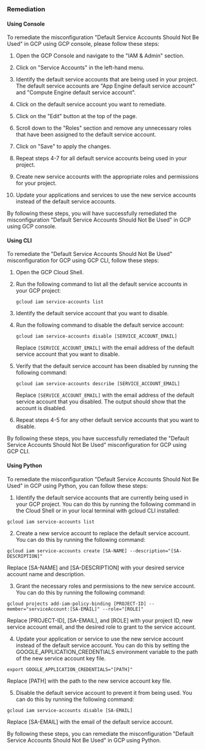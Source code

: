 ### Remediation

#### Using Console

To remediate the misconfiguration "Default Service Accounts Should Not Be Used" in GCP using GCP console, please follow these steps:

1. Open the GCP Console and navigate to the "IAM & Admin" section.

2. Click on "Service Accounts" in the left-hand menu.

3. Identify the default service accounts that are being used in your project. The default service accounts are "App Engine default service account" and "Compute Engine default service account".

4. Click on the default service account you want to remediate.

5. Click on the "Edit" button at the top of the page.

6. Scroll down to the "Roles" section and remove any unnecessary roles that have been assigned to the default service account.

7. Click on "Save" to apply the changes.

8. Repeat steps 4-7 for all default service accounts being used in your project.

9. Create new service accounts with the appropriate roles and permissions for your project.

10. Update your applications and services to use the new service accounts instead of the default service accounts.

By following these steps, you will have successfully remediated the misconfiguration "Default Service Accounts Should Not Be Used" in GCP using GCP console.

#### Using CLI

To remediate the "Default Service Accounts Should Not Be Used" misconfiguration for GCP using GCP CLI, follow these steps:

1. Open the GCP Cloud Shell.
2. Run the following command to list all the default service accounts in your GCP project:

   ```
   gcloud iam service-accounts list
   ```

3. Identify the default service account that you want to disable.
4. Run the following command to disable the default service account:

   ```
   gcloud iam service-accounts disable [SERVICE_ACCOUNT_EMAIL]
   ```

   Replace `[SERVICE_ACCOUNT_EMAIL]` with the email address of the default service account that you want to disable.

5. Verify that the default service account has been disabled by running the following command:

   ```
   gcloud iam service-accounts describe [SERVICE_ACCOUNT_EMAIL]
   ```

   Replace `[SERVICE_ACCOUNT_EMAIL]` with the email address of the default service account that you disabled. The output should show that the account is disabled.

6. Repeat steps 4-5 for any other default service accounts that you want to disable.

By following these steps, you have successfully remediated the "Default Service Accounts Should Not Be Used" misconfiguration for GCP using GCP CLI.

#### Using Python

To remediate the misconfiguration "Default Service Accounts Should Not Be Used" in GCP using Python, you can follow these steps:

1. Identify the default service accounts that are currently being used in your GCP project. You can do this by running the following command in the Cloud Shell or in your local terminal with gcloud CLI installed:

```
gcloud iam service-accounts list
```

2. Create a new service account to replace the default service account. You can do this by running the following command:

```
gcloud iam service-accounts create [SA-NAME] --description="[SA-DESCRIPTION]"
```

Replace [SA-NAME] and [SA-DESCRIPTION] with your desired service account name and description.

3. Grant the necessary roles and permissions to the new service account. You can do this by running the following command:

```
gcloud projects add-iam-policy-binding [PROJECT-ID] --member="serviceAccount:[SA-EMAIL]" --role="[ROLE]"
```

Replace [PROJECT-ID], [SA-EMAIL], and [ROLE] with your project ID, new service account email, and the desired role to grant to the service account.

4. Update your application or service to use the new service account instead of the default service account. You can do this by setting the GOOGLE_APPLICATION_CREDENTIALS environment variable to the path of the new service account key file.

```
export GOOGLE_APPLICATION_CREDENTIALS="[PATH]"
```

Replace [PATH] with the path to the new service account key file.

5. Disable the default service account to prevent it from being used. You can do this by running the following command:

```
gcloud iam service-accounts disable [SA-EMAIL]
```

Replace [SA-EMAIL] with the email of the default service account.

By following these steps, you can remediate the misconfiguration "Default Service Accounts Should Not Be Used" in GCP using Python.

